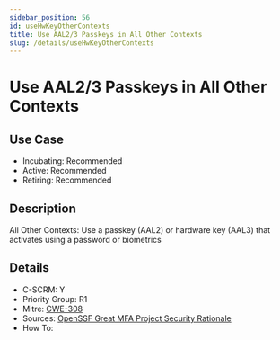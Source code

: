 ```yaml
---
sidebar_position: 56
id: useHwKeyOtherContexts
title: Use AAL2/3 Passkeys in All Other Contexts
slug: /details/useHwKeyOtherContexts
---
```


# Use AAL2/3 Passkeys in All Other Contexts

## Use Case

- Incubating: Recommended
- Active: Recommended
- Retiring: Recommended

## Description

All Other Contexts: Use a passkey (AAL2) or hardware key (AAL3) that activates using a password or biometrics

## Details

- C-SCRM: Y
- Priority Group: R1
- Mitre: [CWE-308](https://cwe.mitre.org/data/definitions/308.html)
- Sources: [OpenSSF Great MFA Project Security Rationale](https://github.com/ossf/great-mfa-project/blob/main/security-rationale.md)
- How To: 

